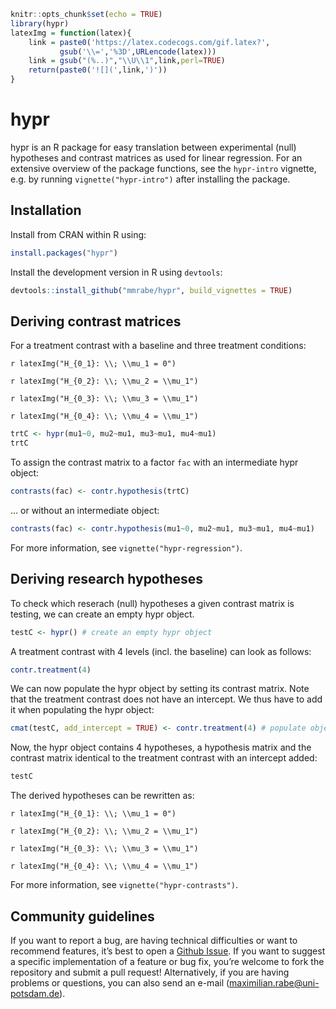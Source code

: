 ```r
knitr::opts_chunk$set(echo = TRUE)
library(hypr)
latexImg = function(latex){
    link = paste0('https://latex.codecogs.com/gif.latex?',
           gsub('\\=','%3D',URLencode(latex)))
    link = gsub("(%..)","\\U\\1",link,perl=TRUE)
    return(paste0('![](',link,')'))
}
```
# hypr

hypr is an R package for easy translation between experimental (null) hypotheses and contrast matrices as used for linear regression. For an extensive overview of the package functions, see the `hypr-intro` vignette, e.g. by running `vignette("hypr-intro")` after installing the package.

## Installation

Install from CRAN within R using:

```r
install.packages("hypr")
```

Install the development version in R using `devtools`:

```r
devtools::install_github("mmrabe/hypr", build_vignettes = TRUE)
```

## Deriving contrast matrices

For a treatment contrast with a baseline and three treatment conditions:

`r latexImg("H_{0_1}: \\; \\mu_1 = 0")`

`r latexImg("H_{0_2}: \\; \\mu_2 = \\mu_1")`

`r latexImg("H_{0_3}: \\; \\mu_3 = \\mu_1")`

`r latexImg("H_{0_4}: \\; \\mu_4 = \\mu_1")`

```r
trtC <- hypr(mu1~0, mu2~mu1, mu3~mu1, mu4~mu1)
trtC
```

To assign the contrast matrix to a factor `fac` with an intermediate hypr object:
```r
contrasts(fac) <- contr.hypothesis(trtC)
```

... or without an intermediate object:
```r
contrasts(fac) <- contr.hypothesis(mu1~0, mu2~mu1, mu3~mu1, mu4~mu1) 
```

For more information, see `vignette("hypr-regression")`.


## Deriving research hypotheses

To check which reserach (null) hypotheses a given contrast matrix is testing, we can create an empty hypr object.

```r
testC <- hypr() # create an empty hypr object
```

A treatment contrast with 4 levels (incl. the baseline) can look as follows:

```r
contr.treatment(4)
```

We can now populate the hypr object by setting its contrast matrix. Note that the treatment contrast does not have an intercept. We thus have to add it when populating the hypr object:

```r
cmat(testC, add_intercept = TRUE) <- contr.treatment(4) # populate object via contrast matrix
```

Now, the hypr object contains 4 hypotheses, a hypothesis matrix and the contrast matrix identical to the treatment contrast with an intercept added:

```r
testC
```

The derived hypotheses can be rewritten as:

`r latexImg("H_{0_1}: \\; \\mu_1 = 0")`

`r latexImg("H_{0_2}: \\; \\mu_2 = \\mu_1")`

`r latexImg("H_{0_3}: \\; \\mu_3 = \\mu_1")`

`r latexImg("H_{0_4}: \\; \\mu_4 = \\mu_1")`

For more information, see `vignette("hypr-contrasts")`.


## Community guidelines

If you want to report a bug, are having technical difficulties or want to recommend features, it’s best to open a [Github Issue](https://github.com/mmrabe/hypr/issues/new/choose). If you want to suggest a specific implementation of a feature or bug fix, you’re welcome to fork the repository and submit a pull request! Alternatively, if you are having problems or questions, you can also send an e-mail (<maximilian.rabe@uni-potsdam.de>).
